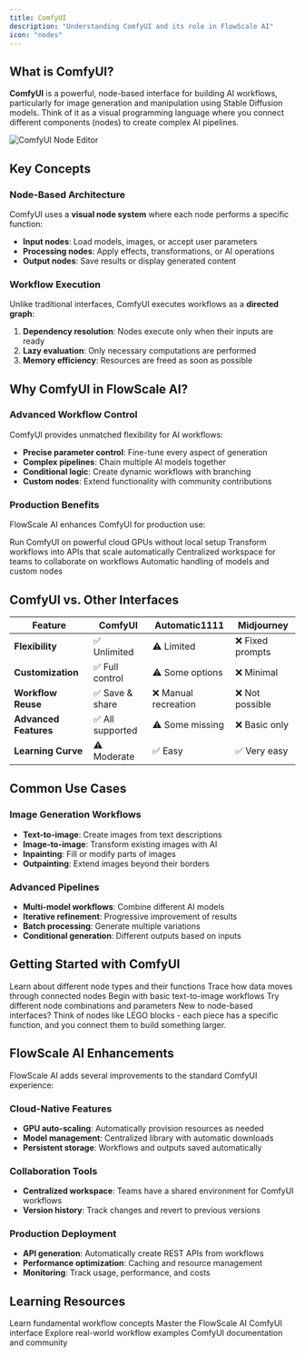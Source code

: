 ```yaml
---
title: ComfyUI
description: "Understanding ComfyUI and its role in FlowScale AI"
icon: "nodes"
---
```


## What is ComfyUI?

**ComfyUI** is a powerful, node-based interface for building AI workflows, particularly for image generation and manipulation using Stable Diffusion models. Think of it as a visual programming language where you connect different components (nodes) to create complex AI pipelines.

<Frame>
  <img
    src="/images/introduction/editor.png"
    alt="ComfyUI Node Editor"
  />
</Frame>

## Key Concepts

### Node-Based Architecture

ComfyUI uses a **visual node system** where each node performs a specific function:

- **Input nodes**: Load models, images, or accept user parameters
- **Processing nodes**: Apply effects, transformations, or AI operations
- **Output nodes**: Save results or display generated content

### Workflow Execution

Unlike traditional interfaces, ComfyUI executes workflows as a **directed graph**:

1. **Dependency resolution**: Nodes execute only when their inputs are ready
2. **Lazy evaluation**: Only necessary computations are performed
3. **Memory efficiency**: Resources are freed as soon as possible

## Why ComfyUI in FlowScale AI?

### Advanced Workflow Control

ComfyUI provides unmatched flexibility for AI workflows:

- **Precise parameter control**: Fine-tune every aspect of generation
- **Complex pipelines**: Chain multiple AI models together
- **Conditional logic**: Create dynamic workflows with branching
- **Custom nodes**: Extend functionality with community contributions

### Production Benefits

FlowScale AI enhances ComfyUI for production use:

<CardGroup cols={2}>
  <Card title="Cloud Infrastructure" icon="cloud">
    Run ComfyUI on powerful cloud GPUs without local setup
  </Card>
  <Card title="Scalable Deployment" icon="arrows-scale">
    Transform workflows into APIs that scale automatically
  </Card>
  <Card title="Team Collaboration" icon="users">
    Centralized workspace for teams to collaborate on workflows
  </Card>
  <Card title="Dependency Management" icon="cube">
    Automatic handling of models and custom nodes
  </Card>
</CardGroup>

## ComfyUI vs. Other Interfaces

| Feature | ComfyUI | Automatic1111 | Midjourney |
|---------|---------|---------------|------------|
| **Flexibility** | ✅ Unlimited | ⚠️ Limited | ❌ Fixed prompts |
| **Customization** | ✅ Full control | ⚠️ Some options | ❌ Minimal |
| **Workflow Reuse** | ✅ Save & share | ❌ Manual recreation | ❌ Not possible |
| **Advanced Features** | ✅ All supported | ⚠️ Some missing | ❌ Basic only |
| **Learning Curve** | ⚠️ Moderate | ✅ Easy | ✅ Very easy |

## Common Use Cases

### Image Generation Workflows

- **Text-to-image**: Create images from text descriptions
- **Image-to-image**: Transform existing images with AI
- **Inpainting**: Fill or modify parts of images
- **Outpainting**: Extend images beyond their borders

### Advanced Pipelines

- **Multi-model workflows**: Combine different AI models
- **Iterative refinement**: Progressive improvement of results
- **Batch processing**: Generate multiple variations
- **Conditional generation**: Different outputs based on inputs

## Getting Started with ComfyUI

<Steps>
  <Step title="Understand Nodes">
    Learn about different node types and their functions
  </Step>
  <Step title="Follow Data Flow">
    Trace how data moves through connected nodes
  </Step>
  <Step title="Start Simple">
    Begin with basic text-to-image workflows
  </Step>
  <Step title="Experiment">
    Try different node combinations and parameters
  </Step>
</Steps>

<Tip>
New to node-based interfaces? Think of nodes like LEGO blocks - each piece has a specific function, and you connect them to build something larger.
</Tip>

## FlowScale AI Enhancements

FlowScale AI adds several improvements to the standard ComfyUI experience:

### Cloud-Native Features

- **GPU auto-scaling**: Automatically provision resources as needed
- **Model management**: Centralized library with automatic downloads
- **Persistent storage**: Workflows and outputs saved automatically

### Collaboration Tools

- **Centralized workspace**: Teams have a shared environment for ComfyUI workflows
- **Version history**: Track changes and revert to previous versions

### Production Deployment

- **API generation**: Automatically create REST APIs from workflows
- **Performance optimization**: Caching and resource management
- **Monitoring**: Track usage, performance, and costs

## Learning Resources

<CardGroup cols={2}>
  <Card
    title="Workflow Basics"
    icon="play"
    href="/workspace/basics"
  >
    Learn fundamental workflow concepts
  </Card>
  <Card
    title="Editor Walkthrough"
    icon="mouse-pointer"
    href="/workspace/editor-walkthrough"
  >
    Master the FlowScale AI ComfyUI interface
  </Card>
  <Card
    title="Example Workflows"
    icon="images"
    href="/deploy-api/examples"
  >
    Explore real-world workflow examples
  </Card>
  <Card
    title="Community Resources"
    icon="users"
    href="https://comfyui.com"
    external
  >
    ComfyUI documentation and community
  </Card>
</CardGroup>
